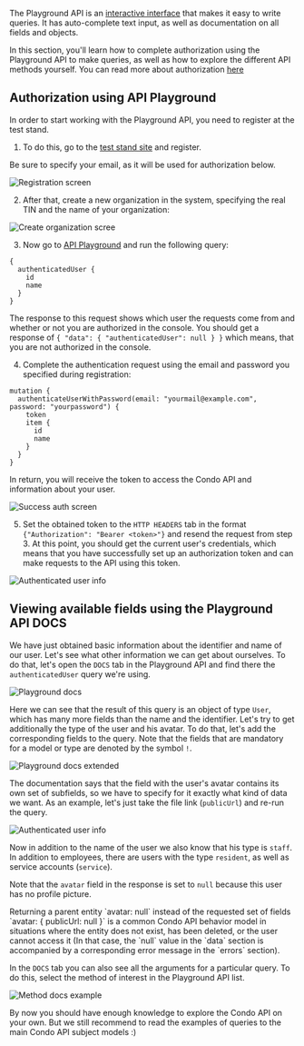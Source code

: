 The Playground API is an [interactive interface](https://condo.d.doma.ai/admin/api) that makes it easy to write queries.
It has auto-complete text input, as well as documentation on all fields and objects.

In this section, you'll learn how to complete authorization using the Playground API to make queries,
as well as how to explore the different API methods yourself. You can read more about authorization [here](/docs/examples/auth)

## Authorization using API Playground

In order to start working with the Playground API, you need to register at the test stand.

1. To do this, go to the [test stand site](https://condo.d.doma.a) and register.

<Alert type="warning">
    Be sure to specify your email, as it will be used for authorization below.
</Alert>

![Registration screen](/api/register.png)

2. After that, create a new organization in the system, specifying the real TIN and the name of your organization:

![Create organization scree](/api/create-organization.png)

3. Now go to [API Playground](https://condo.d.doma.ai/admin/api) and run the following query:

```
{
  authenticatedUser {
    id
    name
  }
}
```

The response to this request shows which user the requests come from and whether or not you are authorized in the console.
You should get a response of `{ "data": { "authenticatedUser": null } }` which means,
that you are not authorized in the console.

4. Complete the authentication request using the email and password you specified during registration:

```
mutation {
  authenticateUserWithPassword(email: "yourmail@example.com", password: "yourpassword") {
    token
    item {
      id
      name
    }
  }
}
```

In return, you will receive the token to access the Condo API and information about your user.

![Success auth screen](/api/auth-success.png)

5. Set the obtained token to the `HTTP HEADERS` tab in the format `{"Authorization": "Bearer <token>"}`
and resend the request from step 3. At this point, you should get the current user's credentials, which means
that you have successfully set up an authorization token and can make requests to the API using this token.


![Authenticated user info](/api/auth-user-info.png)

## Viewing available fields using the Playground API DOCS
We have just obtained basic information about the identifier and name of our user.
Let's see what other information we can get about ourselves.
To do that, let's open the `DOCS` tab in the Playground API and find there the `authenticatedUser` query we're using.

![Playground docs](/api/playground-docs.png)

Here we can see that the result of this query is an object of type `User`, which has many more fields
than the name and the identifier.
Let's try to get additionally the type of the user and his avatar.
To do that, let's add the corresponding fields to the query.
Note that the fields that are mandatory for a model or type are denoted by the symbol `!`.

![Playground docs extended](/api/playground-docs-extended.png)

The documentation says that the field with the user's avatar contains its own set of subfields,
so we have to specify for it exactly what kind of data we want.
As an example, let's just take the file link (`publicUrl`) and re-run the query.

![Authenticated user info](/api/auth-user-info-extended.png)

Now in addition to the name of the user we also know that his type is `staff`.
In addition to employees, there are users with the type `resident`, as well as service accounts (`service`).

Note that the `avatar` field in the response is set to `null` because this user has no profile picture.

<Alert info>
    Returning a parent entity `avatar: null` instead of the requested set of fields `avatar: { publicUrl: null }`
    is a common Condo API behavior model in situations where the entity does not exist, has been deleted,
    or the user cannot access it
    (In that case, the `null` value in the `data` section is accompanied by a corresponding error message in the `errors` section).
</Alert>

In the `DOCS` tab you can also see all the arguments for a particular query. To do this, select the method of interest in the Playground API list.

![Method docs example](/api/playground-method-example.png)

By now you should have enough knowledge to explore the Condo API on your own.
But we still recommend to read the examples of queries to the main Condo API subject models :)













